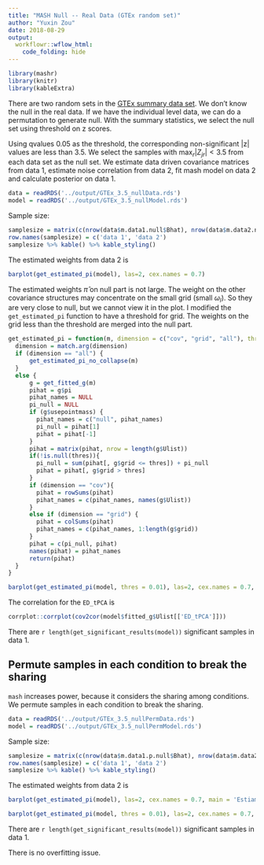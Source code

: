 ```yaml
---
title: "MASH Null -- Real Data (GTEx random set)"
author: "Yuxin Zou"
date: 2018-08-29
output: 
  workflowr::wflow_html:
    code_folding: hide
---
```


```r
library(mashr)
library(knitr)
library(kableExtra)
```

There are two random sets in the [GTEx summary data set](https://github.com/stephenslab/gtexresults/blob/master/data/MatrixEQTLSumStats.Portable.Z.rds?raw=TRUE). We don't know the null in the real data. If we have the individual level data, we can do a permutation to generate null. With the summary statistics, we select the null set using threshold on z scores.

Using qvalues 0.05 as the threshold, the corresponding non-significant |z| values are less than 3.5. We select the samples with $\max_{r} |Z_{jr}| < 3.5$ from each data set as the null set. We estimate data driven covariance matrices from data 1, estimate noise correlation from data 2, fit mash model on data 2 and calculate posterior on data 1.

```r
data = readRDS('../output/GTEx_3.5_nullData.rds')
model = readRDS('../output/GTEx_3.5_nullModel.rds')
```

Sample size:
```r
samplesize = matrix(c(nrow(data$m.data1.null$Bhat), nrow(data$m.data2.null$Bhat)))
row.names(samplesize) = c('data 1', 'data 2')
samplesize %>% kable() %>% kable_styling()
```

The estimated weights from data 2 is
```r
barplot(get_estimated_pi(model), las=2, cex.names = 0.7)
```

The estimated weights $\hat{\pi}$ on null part is not large. The weight on the other covariance structures may concentrate on the small grid (small $\omega_{l}$). So they are very close to null, but we cannot view it in the plot. I modified the `get_estimated_pi` function to have a threshold for grid. The weights on the grid less than the threshold are merged into the null part.

```r
get_estimated_pi = function(m, dimension = c("cov", "grid", "all"), thres = NULL){
  dimension = match.arg(dimension)
  if (dimension == "all") {
      get_estimated_pi_no_collapse(m)
  }
  else {
      g = get_fitted_g(m)
      pihat = g$pi
      pihat_names = NULL
      pi_null = NULL
      if (g$usepointmass) {
        pihat_names = c("null", pihat_names)
        pi_null = pihat[1]
        pihat = pihat[-1]
      }
      pihat = matrix(pihat, nrow = length(g$Ulist))
      if(!is.null(thres)){
        pi_null = sum(pihat[, g$grid <= thres]) + pi_null
        pihat = pihat[, g$grid > thres]
      }
      if (dimension == "cov"){
        pihat = rowSums(pihat)
        pihat_names = c(pihat_names, names(g$Ulist))
      }
      else if (dimension == "grid") {
        pihat = colSums(pihat)
        pihat_names = c(pihat_names, 1:length(g$grid))
      }
      pihat = c(pi_null, pihat)
      names(pihat) = pihat_names
      return(pihat)
  }
}
```

```r
barplot(get_estimated_pi(model, thres = 0.01), las=2, cex.names = 0.7, main='Estimated pi with threshold (0.01) in grid')
```

The correlation for the `ED_tPCA` is
```r
corrplot::corrplot(cov2cor(model$fitted_g$Ulist[['ED_tPCA']]))
```

There are `r length(get_significant_results(model))` significant samples in data 1.

## Permute samples in each condition to break the sharing

`mash` increases power, because it considers the sharing among conditions. We permute samples in each condition to break the sharing.

```r
data = readRDS('../output/GTEx_3.5_nullPermData.rds')
model = readRDS('../output/GTEx_3.5_nullPermModel.rds')
```

Sample size:
```r
samplesize = matrix(c(nrow(data$m.data1.p.null$Bhat), nrow(data$m.data2.p.null$Bhat)))
row.names(samplesize) = c('data 1', 'data 2')
samplesize %>% kable() %>% kable_styling()
```

The estimated weights from data 2 is
```r
barplot(get_estimated_pi(model), las=2, cex.names = 0.7, main = 'Estiamted pi')
```

```r
barplot(get_estimated_pi(model, thres = 0.01), las=2, cex.names = 0.7, main='Estimated pi with threshold (0.01) in grid')
```
There are `r length(get_significant_results(model))` significant samples in data 1.

There is no overfitting issue.
